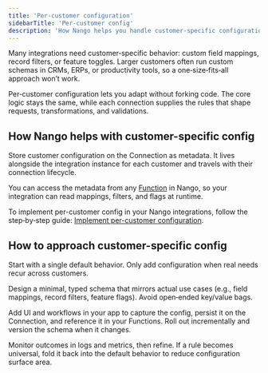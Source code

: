 ```yaml
---
title: 'Per-customer configuration'
sidebarTitle: 'Per-customer config'
description: 'How Nango helps you handle customer-specific configuration in your integrations'
---
```


Many integrations need customer‑specific behavior: custom field mappings, record filters, or feature toggles. Larger customers often run custom schemas in CRMs, ERPs, or productivity tools, so a one‑size‑fits‑all approach won’t work.

Per‑customer configuration lets you adapt without forking code. The core logic stays the same, while each connection supplies the rules that shape requests, transformations, and validations.

## How Nango helps with customer-specific config

Store customer configuration on the Connection as metadata. It lives alongside the integration instance for each customer and travels with their connection lifecycle.

You can access the metadata from any [Function]() in Nango, so your integration can read mappings, filters, and flags at runtime.

To implement per-customer config in your Nango integrations, follow the step‑by‑step guide: [Implement per-customer configuration](/implementation-guides/building-integrations/best-practices/customer-configuration).

## How to approach customer-specific config

Start with a single default behavior. Only add configuration when real needs recur across customers.

Design a minimal, typed schema that mirrors actual use cases (e.g., field mappings, record filters, feature flags). Avoid open‑ended key/value bags.

Add UI and workflows in your app to capture the config, persist it on the Connection, and reference it in your Functions. Roll out incrementally and version the schema when it changes.

Monitor outcomes in logs and metrics, then refine. If a rule becomes universal, fold it back into the default behavior to reduce configuration surface area.


